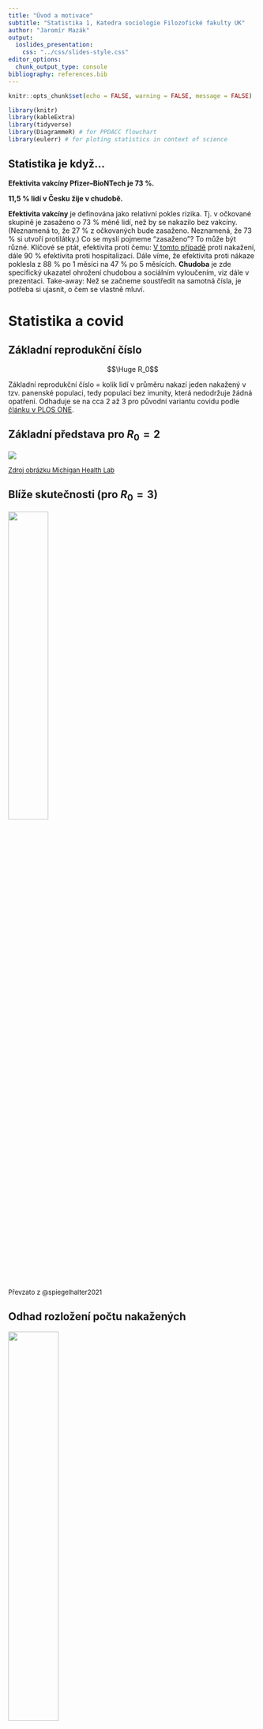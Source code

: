 ```yaml
---
title: "Úvod a motivace"
subtitle: "Statistika 1, Katedra sociologie Filozofické fakulty UK" 
author: "Jaromír Mazák"
output:
  ioslides_presentation:
    css: "../css/slides-style.css"
editor_options: 
  chunk_output_type: console
bibliography: references.bib
---
```


```r
knitr::opts_chunk$set(echo = FALSE, warning = FALSE, message = FALSE)
```

```r
library(knitr)
library(kableExtra)
library(tidyverse)
library(DiagrammeR) # for PPDACC flowchart
library(eulerr) # for ploting statistics in context of science

```

```{=html}
<style>
.forceBreak { -webkit-column-break-after: always; break-after: column; }
</style>
```

## Statistika je když... {.flexbox .vcenter}

**Efektivita vakcíny Pfizer--BioNTech je 73 %.**

**11,5 % lidí v Česku žije v chudobě.**

::: {.notes}
**Efektivita vakcíny** je definována jako relativní pokles rizika. Tj. v očkované skupině je zasaženo o 73 % méně lidí, než by se nakazilo bez vakcíny. (Neznamená to, že 27 % z očkovaných bude zasaženo. Neznamená, že 73 % si utvoří protilátky.) Co se myslí pojmeme "zasaženo"? To může být různé. Klíčové se ptát, efektivita proti čemu: [V tomto případě](https://www.thelancet.com/journals/lancet/article/PIIS0140-6736(21)02183-8/fulltext) proti nakažení, dále 90 % efektivita proti hospitalizaci. Dále víme, že efektivita proti nákaze poklesla z 88 % po 1 měsíci na 47 % po 5 měsících. **Chudoba** je zde specifický ukazatel ohrožení chudobou a sociálním vyloučením, viz dále v prezentaci. Take-away: Než se začneme soustředit na samotná čísla, je potřeba si ujasnit, o čem se vlastně mluví.
:::

# Statistika a covid

## Základní reprodukční číslo {.flexbox .vcenter}

$$\Huge R_0$$

::: {.notes}
Základní reprodukční číslo = kolik lidí v průměru nakazí jeden nakažený v tzv. panenské populaci, tedy populaci bez imunity, která nedodržuje žádná opatření. Odhaduje se na cca 2 až 3 pro původní variantu covidu podle [článku v PLOS ONE](https://journals.plos.org/plosone/article?id=10.1371/journal.pone.0248731).
:::

## Základní představa pro $R_0 = 2$

![](figures/01_r0_2.jpg)

<font size="2">[Zdroj obrázku Michigan Health Lab](https://images.app.goo.gl/qdgNZJQBKTSKWKhM8)</font>

## Blíže skutečnosti (pro $R_0 = 3$)

<div class="centered">
![](figures/01_R0_covid.png){width="40%"}
</div>

<font size="2">Převzato z @spiegelhalter2021</font>

## Odhad rozložení počtu nakažených

<div class="centered">
![](figures/01_R0_distribution.png){width="45%"}
</div>

<font size="2">Převzato z @spiegelhalter2021</font>

::: {.notes}
"when introduced into susceptible communities, around 75% of people who catch the virus do not go on to infect anyone else, while a small minority (10%) lead to the great majority (80%) of new cases. There are several reasons for this. Some may be particularly infectious, while 'super-spreader' events can also occur. There was a choir practice in Washington State where one person with 'cold-like' symptoms led to 52 infections of 60 other singers."
:::

## Efektivní reprodukční číslo {.flexbox .vcenter}

$$\Huge R_t$$

::: {.notes}
Během pandemie odhadováno experty podle aktuálního vývoje počtu nakažených. Snaha dostat pod 1 = počet nakažených bude postupně klesat.
:::

# Statistika jako investigativní proces

## Statistika je...

... základ pro kvantitativní empirický výzkum, zaměřená na porozumění světu, vytváření vědění a opory v rozhodování. Aby tohle zvládla, nestačí chroustat čísla, je potřeba skutečně rozumět tomu, co znamenají.

## Statistika v kontextu vědy

```r

set.seed(6)
fit2 <- euler(c("A" = 100, "B" = 0, "C" = 0,
                "A&B" = 80, "A&C" = 0, "B&C" = 0, "A&B&C" = 80))

plot(fit2, labels = c("Věda", "Empirický výzkum", "Statistika"),
     edges = list(lty = 1:3))

# image also saved as "01_stats_in_context.png"

# png("slides/figures/01_stats_in_context.png", width = 350, height = 350)
# plot(fit2, labels = c("Věda", "Empirický výzkum", "Statistika"),
#      edges = list(lty = 1:3))
# dev.off()


```

::: {.notes}
Empirický výzkum: Výzkum, kdy sebereme data z vnějšího světa a následně na základě těchto dat formujeme závěry o vnějším světě. Kvantitativní empirický výzkum se opírá o statistiku, ale jde stále o širší pojem než statistika. Zahrnuje v sobě také práci s koncepty a jejich operacionalizaci, vytváření měřících nástrojů (např. dotazníků), etiku výzkumu, designování výzkumných studií, principy práce s respondenty (motivace atp.) atp. Nejde jen o vytváření vědění z dat, ale o vytváření samotných dat.
:::

## PPDACC cyklus

```r

# 'Problém' -> 'Plán' ->
# 'Data' -> 'Analýza' ->
# 'Závěry\n(Conclusion)' ->
# 'Komunikace\n(Communication)' -> 'Problém'

diagram <- DiagrammeR::grViz("digraph {

graph [layout = circo, rankdir = LR]
node [shape = rectangle, style = filled, fillcolor = Lavender]

'Analýza' ->
'Závěry\n(Conclusion)' ->
'Komunikace\n(Communication)' ->
'Problém' ->
'Plán' ->
'Data' ->
'Analýza'

}")

diagram

```

PPDAC cyklus vymysleli @mackay2000a Explicitně na PPDACC ho rozšiřuje @spiegelhalter2019a

## Problém

-   Problém zpravidla definujeme skrze výzkumnou otázku.

> -   Objevila se nová infekce. Jak moc se šíří mezi lidmi?

> -   Vymyslete příklad relevantní výzkumné otázky pro sociologii.

::: {.notes}
Mění se v čase poměr sňatků a rozvodů? Hraje větší roli v příjmových nerovnostech seniorita, nebo formlní vzdělání? Způsobuje používání sociálních sítí depresi? Kdo páchá sebevraždy a proč? Má větší vliv na volbu politické strany pohlaví, věk, nebo vzdělání? Tisíce otázek...
:::

## Plán

-   Co měřit a jak? Jak data shromažďovat na jednom místě? Jaká relevantní data už existují? Jak se k nim dostat? Atd.

> -   Vytvořit datovou oporu: všechna relevantní pracoviště sdílejí informace o nových infekcích v přesně stanoveném formátu podle přesně stanovených definic.

## Data

-   Sběr dat, uchovávání, získání, čištění.
-   Reálná data jsou téměř vždy zatížena chybami a zkresleními - potřebujeme reflektovat a zaznamenat. Musíme co nejpřesněji rozumět tomu, co data znamenají, v čem se na ně můžeme spolehnout a v čem nikoliv.


> -   Jaké jsou vlastnosti testů, které ověřují, že je někdo nakažený? Může záležet na typu testu, jeho administraci atp. Zajímá nás míra falešné pozitivity a falešné negativity. Navíc zpočátku třeba testy nebyly k dispozici a diagnóza probíhala na základě odborného posouzení bez nich. 

> -   S postupem času je potřeba zaznamenávat nové typy dat, například reinfekce. Nebo jestli byl infikovaný člověk očkovaný. 

## Analýza

-   Zpracovávání dat v softwaru, tabulky, grafy, testování hypotéz,...

<div class="centered">
![](figures/01_covid_infekce.png){width="55%"}
</div>

<font size="2">[Zdroj Seznam zprávy](https://www.seznamzpravy.cz/clanek/pocet-nakazenych-cr-koronavirus-120166)</font>

::: {.notes}
Když se řekne statistika, hodně lidí si představí právě jen tuto její část. Ale taková předtava nedoceňuje skutečnou šíři aplikovaného statistického bádání. 
:::

## Závěry/Komunikace

<blockquote>

Čísla nemají možnost mluvit sama za sebe. My mluvíme za ně. My jim dáváme smysl.

---Nate Silver, Signál a šum [-@silver2015]

</blockquote>

-   Intepretace, generování nových nápadů, komunikace různým skupinám.

## Závěry/Komunikace - ilustrace 1 {.columns-2}

<div class="centered">
![](figures/01_covid_infekce.png){width="95%"}
</div>

<p class="forceBreak">

</p>

<div class="centered">
![](figures/01_covid_hospitalizace.png){width="95%"}
</div>




## Závěry/Komunikace - ilustrace 2

<div class="centered">
![](figures/01_UK_mortality_rate.png)
</div>

<font size="2">Obrázek z @spiegelhalter2021 s odvoláním na ONS, končí rokem 2020.</font>

::: {.notes}
Statistika je nástroj, ale význam světu dáváme my, záleží na našich hodnotách, preferencích, sociálním kontextu atp. Spiegelhalter in [Covid by Numbers](https://www.amazon.com/Covid-Numbers-Making-Pandemic-Pelican-ebook/dp/B0948Q12PJ): Data pro Británii: míra úmrtí na 100 000 obyvatel nebyla v covidovém roce 2020 horší než v roce 2000 (při započtení vlivu věkové struktury). Lidé za časů covidu tedy měli větší šanci se dožít příštích narozenin než lidé v roce 2000 nebo kdykoliv předtím. Znamená to, že covid nebyl tak zlý? Stejně tak ale platí, že od chřipkové epidemii v roce 1951 v Británii nikdy nedošlo k většímu meziročnímu nárůstu míry úmrtnosti. Záleží na interpretaci.
:::

## PPDACC cyklus - shrnutí

```r

# 'Problém' -> 'Plán' ->
# 'Data' -> 'Analýza' ->
# 'Závěry\n(Conclusion)' ->
# 'Komunikace\n(Communication)' -> 'Problém'

diagram <- DiagrammeR::grViz("digraph {

graph [layout = circo, rankdir = LR]
node [shape = rectangle, style = filled, fillcolor = Lavender]

'Analýza' ->
'Závěry\n(Conclusion)' ->
'Komunikace\n(Communication)' ->
'Problém' ->
'Plán' ->
'Data' ->
'Analýza'

}")

diagram

```

# Studium statistiky na Katedře sociologie FF UK

## Statistika a empirický výzkum u nás {.columns-2 .smaller}

### Statistika

-   Statistika 1 + 2 (Bc.)
-   Zpracování scg. dat (Bc.)
-   Analýza dat v SPSS 1 + 2 (Mgr.)
-   Úvod do vícerozměrné an. dat (Mgr.)
-   Pokročilé stat. met. (Mgr.)
-   Volitelné kurzy (hlavně v R)

### Empirický výzkum

-   Scg. výzkum 1, 2, 3, 4 (Bc.)

<p class="forceBreak">

</p>

![](figures/01_stats_in_context.png)

# Statistika je proces, ale má různé cíle...

## Zmatení pojmů: cíle vědy a cíle statistiky {.columns-2 .smaller}

### Cíle vědy (hierarchie)

-   Deskripce - popis světa a jeho pravidelností
-   Vysvětlení (explanace) - kauzální mechanismus, kauzální inference (umožňuje predikci a kontrafaktuální uvažování, tj. kreativitu)

Rozdíl mezi deskripcí a explanací ilustruje rozdíl mezi fakty a teorií.

<p class="forceBreak">

</p>

### Cíle statistiky

-   Deskripce dat (deskriptivní statistika)
-   Inference z dat (vzorku) na populaci (inferenční, resp. induktivní statistika)

Z hlediska cílů vědy plní deskriptivní statistika a induktivní statistika stejnou funkci: deskripci. Vysvětlení nikdy nevychází jen ze statistiky, vždy potřebuje teorii.


::: {.notes}
Nadstava: O hierarchii cílů vědy lze polemizovat. Někdy rozlišujeme deskripci (prostý popis), predikci (odhad budoucího chování) a explanaci (vysvětlení kauzálních mechanismů, které pozorované jevy způsobují). Tehdy je predikce chápána agnosticky z hlediska toho, jak probíhá kauzalita (například prediktivní algoritmy strojového učení, které vychází čistě z asociací). Zde pro jednoduchost predikce uvedena jako jedna z funkcí explanace. 
:::


## Teorie a fakta (data) {.columns-2 .smaller}

"Některé druhy gazel, když spatří predátora, vyskakují do výšky."

"Chování gazel vysvětluje tzv. signalizační teorie, podle které predátorovi ukazuje, že má spoustu energie a bude obtížné ji chytit (vyhne se tím výdeji při nutnosti útěku)."

<p class="forceBreak">

</p>

![](figures/01_gazela.jpg){width="80%"}

<font size="2">Autor foto: [Yathin sk - I photographed this springbok in Etosha National Park](https://commons.wikimedia.org/w/index.php?curid=21251829), CC BY-SA 3.0</font>

::: {.notes}
Signalizační teorie našla své místo i ve společenských vědách -- například existuje signalizační teorie o náboženství: náboženství jako nástroj udržování skupinové soudržnosti a spolupráce (evoluce na úrovni skupin). Nákladné náboženské signalizační rituály (obřízka, půst atp.) mají podle této teorie zabránit „černým pasažérům" (lidem, kteří to s loajalitou skupině nemyslí vážně).Tendence k signalizačnímu chování také vysvětluje okázalou spotřebu (ukazuji zdroje tím, že jimi mrhám).
:::

# Proměnná: základní stavební kámen statistického uvažování

A variable

## Proměnná

Proměnná: formální reprezentace určité vlastnosti či charakteristiky entit (věcí, osob, ...).

Statistika: zkoumání vlastností proměnných a vztahů mezi nimi.

## Příklad standardního zápisu proměnných v sociologii

```r
tab <- tribble(~"ID", ~"pohlaví", ~"věk", ~"postoj k placení školného",
        1,"žena",22,"rozhodně souhlasí",
        2,"žena",48, "spíše nesouhlasí",
        3,"muž",35, "neví/nechce odpovědět")

kbl(tab) %>%
   kable_material(bootstrap_options = c("hover", "condensed"))
```


::: {.notes}
Většina kurzu bude o tom, jak smysluplně takové a větší tabulky překlápět do vědění. Než se začneme dívat do dat, je ale rozumné přemýšlet o datech.  
:::


## Vidět svět jako data

Prvním krokem statistického vyšetřování je překlopit svět na data.

> -   Kolik stromů je na světě?
> -   Jaká je úmrtnost novorozenců?

::: {.notes}
Stromy: oficiální def. (může se lišit podle země): rostlina s dřevnatým kmenem s obvodem ve výši prsou (DBH) 10 cm. Počítání na vzorku oblastí, odhad celé Země dle satelitních snímků. Res: cca 3\^12 stromů. Zdroj: Spiegelhalter, The Art of Statistics.

Británie: odlišnosti v míře úmrtnosti novorozenců mezi London a Midlands. ALE: Ne rozdíl v péči, ale v tom, jak zaznamenávali případy dětí narozených těsně před 24. týdnem (poté zákon jasně říká narození, ne miscarriage). V Midlands jako narození, v Londýně miscarriage. Jak doktoři v zemi začali adaptovat přístup v Midlands, začali i národní statistiky ukazovat zhoršující trendy. Falešný poplach ['Obesity, poverty, smoking and a shortage of midwives could all be factors, say health professionals'](https://www.theguardian.com/society/2018/mar/15/concern-at-rising-infant-mortality-rate-in-england-and-wales)
:::

## Aplikovaná statistika potřebuje definice pojmů

<blockquote>

Představte si, že se díváte na dvě ovce na poli. Kolik ovcí tam je? Dvě, samozřejmě. Až na to, že jedna z ovcí není ovce, je to jehně. A ta druhá ovce je těžce březí -- vlastně rodí, každou chvíli porodí. Kolik že to bylo ovcí? Jedna? Dvě? Dvě a půl?

---[Tim Harford, How to make the World add up](https://www.amazon.sg/How-Make-World-Add-Differently/dp/1408712245)

</blockquote>

Tim Harford: "Avoid premature enumeration"

::: {.notes}
Tim Harford: Over the years, as I found myself trying to lead people out of statistical mazes week after week, I came to realise that many of the problems I encountered were because people had taken a wrong turn right at the start. They had dived into the mathematics of a statistical claim -- asking about sampling errors and margins of error, debating if the number is rising or falling, believing, doubting, analysing, dissecting -- without taking the time to understand the first and most obvious fact: what is being measured, or counted? What definition is being used?
:::

## Sociologický příklad: Ohrožení chudobou

Otázka: Máme v ČR ve srovnání se zbytkem EU hodně, nebo málo lidí ohrožených chudobou?

## Ohrožení chudobou: data

<div class="centered">
![](figures/01_risk_of_poverty.png){width="70%"}
</div>

<font size="2">[Zdroj Eurostat](https://ec.europa.eu/eurostat/web/products-eurostat-news/-/edn-20211015-1#:~:text=In%202020%2C%20there%20were%2096.5,data%20published%20by%20Eurostat%20today.)</font>

> -   Jak byste nízkou míru ohrožení chudobou u nás vysvětlili?

## Co je ohrožení chudobou a sociálním vyloučením?

<blockquote>

At risk of poverty or social exclusion, abbreviated as AROPE, corresponds to the sum of persons who are either at risk of poverty, or severely materially and socially deprived or living in a household with a very low work intensity.

<font size="3">[Eurostat](https://ec.europa.eu/eurostat/statistics-explained/index.php?title=Glossary:At_risk_of_poverty_or_social_exclusion_(AROPE))</font>

</blockquote>

> -   Ale co to znamená?

::: {.notes}
**At risk of poverty rate** = share of people with an equivalised disposable income (after social transfer) below the at-risk-of-poverty threshold, which is set at 60 % of the national median equivalised disposable income after social transfers. **Severe material deprivation rate** = cannot afford at least 4 out of 9 predefined material items considered by most people to be desirable or even necessary to lead an adequate life. **Low work intensity indicator** = households where the adults (those aged 18-59, but excluding students aged 18-24) worked a working time equal or less than 20 % of their total combined work-time potential during the previous year.
:::

## Psychologický příklad: Násilné videohry

Otázka: Způsobuje hraní násilných počítačových her násilné chování u dětí?

::: {.notes}
Lze měřit korelace, ale ty neimplikují kauzalitu. Experimentálně se ale zase neměří násilné chování, ale "agresivní chování". [Vlivná studie](https://doi.org/10.1037/a0024908) například měřila agresivní chování tím, nakolik pálivý drink připraví účastník domnělému jinému účastníkovi, o kterém ví, že nemá rád pálivé jídlo. Je to vypovídající vzhledem k násilnému chování? (Res: pálivost drinku neovlivnilo, jestli byla hra násilná, ale jestli byla kompetitivní)
:::

## Operacionalizace

Překlopení pojmů z jazyka teorie do observačního jazyka.

::: {.notes}
Všichni máme nějakou intuitivní představu, co je to chudoba. Ale jak objektivně, standardizovaně a počitatelně pozorovat chudobu? Pozorovat namísto toho příjem a jeho překročení nebo nepřekročení 60% hranice mediánu je praktičtější.
:::

<!-- ## Chcete se dozvědět víc? -->

<!-- Projekt [STATS](https://senseaboutscienceusa.org/) usiluje o podporu statistické gramotnosti v USA, především se zaměřuje na novináře. Je to sice jiný kontext, ale inspirativní, například [průvodce statistikami ve vzdělávání](https://senseaboutscienceusa.org/a-reporters-guide-to-education-statistics/). -->

## Reference v prezentaci {.smaller}

Následuje seznam referencí, které v prezentaci neměly aktivní proklik na zdroj.
